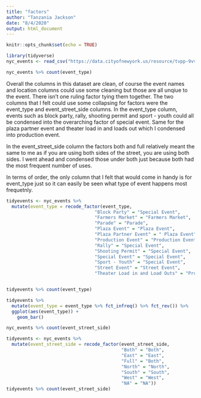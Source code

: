 ```yaml
---
title: "factors"
author: "Tanzania Jackson"
date: "8/4/2020"
output: html_document
---
```


```r
knitr::opts_chunk$set(echo = TRUE)
```

```r
library(tidyverse)
nyc_events <- read_csv("https://data.cityofnewyork.us/resource/tvpp-9vvx.csv")

nyc_events %>% count(event_type)
```

Overall the columns in this dataset are clean, of course the event names and location columns could use some cleaning but those are all unqiue to the event. There isn't one ruling factor tying them together. The two columns that I felt could use some collapsing for factors were the event_type and event_street_side columns. In the event_type column, events such as block party, rally, shooting permit and sport - youth could all be condensed into the overarching factor of special event. Same for the plaza partner event and theater load in and loads out which I condensed into production event. 

In the event_street_side column the factors both and full relatively meant the same to me as if you are using both sides of the street, you are using both sides. I went ahead and condensed those under both just because both had the most frequent number of uses. 

In terms of order, the only column that I felt that would come in handy is for event_type just so it can easily be seen what type of event happens most frequetnly. 

```r
tidyevents <- nyc_events %>%
  mutate(event_type = recode_factor(event_type,
                                 "Block Party" = "Special Event",
                                 "Farmers Market" = "Farmers Market", 
                                 "Parade" = "Parade",
                                 "Plaza Event" = "Plaza Event",
                                 "Plaza Partner Event" = " Plaza Event",
                                 "Production Event" = "Production Event",
                                 "Rally" = "Special Event",
                                 "Shooting Permit" = "Special Event",
                                 "Special Event" = "Special Event",
                                 "Sport - Youth" = "Special Event",
                                 "Street Event" = "Street Event",
                                 "Theater Load in and Load Outs" = "Production Event"))


tidyevents %>% count(event_type)
```

```r
tidyevents %>%
  mutate(event_type = event_type %>% fct_infreq() %>% fct_rev()) %>%
  ggplot(aes(event_type)) +
    geom_bar()
```


```r
nyc_events %>% count(event_street_side)
```

```r
tidyevents <- nyc_events %>%
  mutate(event_street_side = recode_factor(event_street_side,
                                           "Both" = "Both",
                                           "East" = "East",
                                           "Full" = "Both", 
                                           "North" = "North",
                                           "South" = "South",
                                           "West" = "West", 
                                           "NA" = "NA"))
tidyevents %>% count(event_street_side)
```


